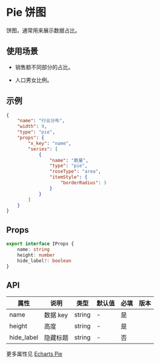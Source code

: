 # Pie 饼图

饼图，通常用来展示数据占比。

## 使用场景

- 销售额不同部分的占比。

- 人口男女比例。

## 示例

```json
{
	"name": "行业分布",
	"width": 9,
	"type": "pie",
	"props": {
		"x_key": "name",
		"series": [
			{
				"name": "数量",
				"type": "pie",
				"roseType": "area",
				"itemStyle": {
					"borderRadius": 3
				}
			}
		]
	}
}
```

## Props

```ts
export interface IProps {
	name: string
	height: number
	hide_label?: boolean
}
```

## API

| 属性       | 说明     | 类型   | 默认值 | 必填 | 版本 |
| ---------- | -------- | ------ | ------ | ---- | ---- |
| name       | 数据 key | string | -      | 是   |      |
| height     | 高度     | string | -      | 是   |      |
| hide_label | 隐藏标题 | string | -      | 否   |      |

更多属性见 [Echarts Pie](https://echarts.apache.org/examples/zh/index.html#chart-type-pie)
